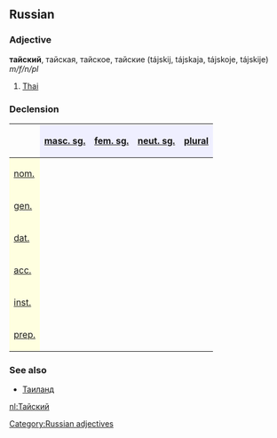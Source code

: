 ==Russian==
[[Category:Russian adjectives]]
===Adjective===
'''тайский''', тайская, тайское, тайские (tájskij, tájskaja, tájskoje, tájskije) ''m/f/n/pl''

# [[Thai]]

===Declension===
{| border="1" cellpadding="4" cellspacing="0"
!
! style="background-color: #EFEFFF" align="center"|[[masculine|masc. sg.]]
! style="background-color: #EFEFFF" align="center"|[[feminine|fem. sg.]]
! style="background-color: #EFEFFF" align="center"|[[neuter|neut. sg.]]
! style="background-color: #EFEFFF" align="center"|[[plural]]
|-
! style="background-color: #FFFFE0" align="left"|[[nominative case|nom.]]
| align="center"|{{RUchar|та́йский}}
| align="center"|{{RUchar|та́йская}}
| align="center"|{{RUchar|та́йское}}
| align="center"|{{RUchar|та́йские}}
|-
! style="background-color: #FFFFE0" align="left"|[[genitive case|gen.]]
| align="center"|{{RUchar|та́йского}}
| align="center"|{{RUchar|та́йской}}
| align="center"|{{RUchar|та́йского}}
| align="center"|{{RUchar|та́йских}}
|-
! style="background-color: #FFFFE0" align="left"|[[dative case|dat.]]
| align="center"|{{RUchar|та́йскому}}
| align="center"|{{RUchar|та́йской}}
| align="center"|{{RUchar|та́йскому}}
| align="center"|{{RUchar|та́йским}}
|-
! style="background-color: #FFFFE0" align="left"|[[accusative case|acc.]]
| align="center"|{{RUchar|та́йский,</br>та́йского}}
| align="center"|{{RUchar|та́йскую}}
| align="center"|{{RUchar|та́йское}}
| align="center"|{{RUchar|та́йские,</br>та́йских}}
|-
! style="background-color: #FFFFE0" align="left"|[[instrumental case|inst.]]
| align="center"|{{RUchar|та́йским}}
| align="center"|{{RUchar|та́йской,</br>та́йскою}}
| align="center"|{{RUchar|та́йским}}
| align="center"|{{RUchar|та́йскими}}
|-
! style="background-color: #FFFFE0" align="left"|[[prepositional case|prep.]]
| align="center"|{{RUchar|о та́йском}}
| align="center"|{{RUchar|о та́йской}}
| align="center"|{{RUchar|о та́йском}}
| align="center"|{{RUchar|о та́йских}}
|}

===See also===
*[[Таиланд]]

[[nl:Тайский]]
